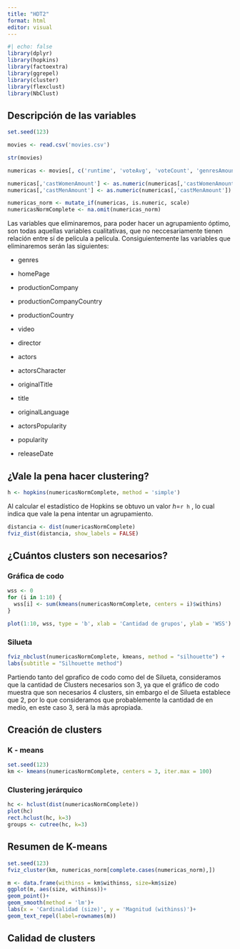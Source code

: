 ```yaml
---
title: "HDT2"
format: html
editor: visual
---
```


```r
#| echo: false
library(dplyr)
library(hopkins)
library(factoextra)
library(ggrepel)
library(cluster)
library(flexclust)
library(NbClust)
```

## Descripción de las variables

```r
set.seed(123)

movies <- read.csv('movies.csv')

str(movies)

numericas <- movies[, c('runtime', 'voteAvg', 'voteCount', 'genresAmount', 'productionCountriesAmount', 'actorsAmount', 'actorsAmount', 'castWomenAmount', 'castMenAmount', 'budget', 'revenue', 'popularity')]

numericas[,'castWomenAmount'] <- as.numeric(numericas[,'castWomenAmount'])
numericas[,'castMenAmount'] <- as.numeric(numericas[,'castMenAmount'])

numericas_norm <- mutate_if(numericas, is.numeric, scale)
numericasNormComplete <- na.omit(numericas_norm)

```

Las variables que eliminaremos, para poder hacer un agrupamiento óptimo, son todas aquellas variables cualitativas, que no neccesariamente tienen relación entre sí de película a película. Consiguientemente las variables que eliminaremos serán las siguientes:

-   genres

-   homePage

-   productionCompany

-   productionCompanyCountry

-   productionCountry

-   video

-   director

-   actors

-   actorsCharacter

-   originalTitle

-   title

-   originalLanguage

-   actorsPopularity

-   popularity

-   releaseDate

## ¿Vale la pena hacer clustering?

```r
h <- hopkins(numericasNormComplete, method = 'simple')
```

Al calcular el estadístico de Hopkins se obtuvo un valor $h=$`r h` , lo cual indica que vale la pena intentar un agrupamiento.

```r
distancia <- dist(numericasNormComplete)
fviz_dist(distancia, show_labels = FALSE)
```

## ¿Cuántos clusters son necesarios?

### Gráfica de codo

```r
wss <- 0
for (i in 1:10) {
  wss[i] <- sum(kmeans(numericasNormComplete, centers = i)$withins)
}

plot(1:10, wss, type = 'b', xlab = 'Cantidad de grupos', ylab = 'WSS')
```

### Silueta

```r
fviz_nbclust(numericasNormComplete, kmeans, method = "silhouette") +
labs(subtitle = "Silhouette method")
```

Partiendo tanto del gprafico de codo como del de Silueta, consideramos que la cantidad de Clusters necesarios son 3, ya que el gráfico de codo muestra que son necesarios 4 clusters, sin embargo el de Silueta establece que 2, por lo que consideramos que probablemente la cantidad de en medio, en este caso 3, será la más apropiada.

## Creación de clusters

### K - means

```r
set.seed(123)
km <- kmeans(numericasNormComplete, centers = 3, iter.max = 100)
```

### Clustering jerárquico

```r
hc <- hclust(dist(numericasNormComplete))
plot(hc)
rect.hclust(hc, k=3)
groups <- cutree(hc, k=3)

```

## Resumen de K-means

```r
set.seed(123)
fviz_cluster(km, numericas_norm[complete.cases(numericas_norm),])

m <- data.frame(withinss = km$withinss, size=km$size)
ggplot(m, aes(size, withinss))+
geom_point()+
geom_smooth(method = 'lm')+
labs(x = 'Cardinalidad (size)', y = 'Magnitud (withinss)')+
geom_text_repel(label=rownames(m))
```

## Calidad de clusters

```r
```
